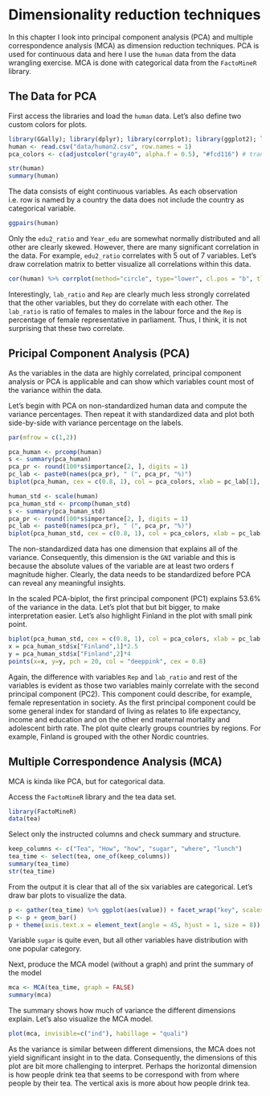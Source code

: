 # Dimensionality reduction techniques

In this chapter I look into principal component analysis (PCA) and multiple correspondence analysis (MCA) as dimension reduction techniques. PCA is used for continuous data and here I use the `human` data from the data wrangling exercise. MCA is done with categorical data from the `FactoMineR` library.

## The Data for PCA
First access the libraries and load the `human` data. Let's also define two custom colors for plots.
```r
library(GGally); library(dplyr); library(corrplot); library(ggplot2); library(tidyr)
human <- read.csv("data/human2.csv", row.names = 1)
pca_colors <- c(adjustcolor("gray40", alpha.f = 0.5), "#fcd116") # transparent light gray and faculty yellow
```

```r
str(human)
summary(human)
```
The data consists of eight continuous variables. As each observation  i.e. row is named by a country the data does not include the country as categorical variable.

<!-- Show a graphical overview of the data and show summaries of the variables in the data. Describe and interpret the outputs, commenting on the distributions of the variables and the relationships between them. (0-3 points) -->
```r
ggpairs(human)
```

Only the `edu2_ratio` and `Year_edu` are somewhat normally distributed and all other are clearly skewed. However, there are many significant correlation in the data. For example, `edu2_ratio` correlates with 5 out of 7 variables. Let's draw correlation matrix to better visualize all correlations within this data.
```r
cor(human) %>% corrplot(method="circle", type="lower", cl.pos = "b", tl.pos = "d", tl.cex = 0.6)
```

Interestingly, `lab_ratio` and `Rep` are clearly much less strongly correlated that the other variables, but they do correlate with each other. The `lab_ratio` is ratio of females to males in the labour force and the `Rep` is percentage of female representative in parliament. Thus, I think, it is not surprising that these two correlate.

## Pricipal Component Analysis (PCA)

As the variables in the data are highly correlated, principal component analysis or PCA is applicable and can show which variables count most of the variance within the data.
<!-- Perform principal component analysis (PCA) on the not standardized human data. Show the variability captured by the principal components. Draw a biplot displaying the observations by the first two principal components (PC1 coordinate in x-axis, PC2 coordinate in y-axis), along with arrows representing the original variables. (0-2 points) -->
<!-- Standardize the variables in the human data and repeat the above analysis. Interpret the results of both analysis (with and without standardizing). Are the results different? Why or why not? Include captions (brief descriptions) in your plots where you describe the results by using not just your variable names, but the actual phenomenons they relate to. (0-4 points) -->

Let's begin with PCA on non-standardized human data and compute the variance percentages. Then repeat it with standardized data and plot both side-by-side with variance percentage on the labels.
```r
par(mfrow = c(1,2))

pca_human <- prcomp(human)
s <- summary(pca_human)
pca_pr <- round(100*s$importance[2, ], digits = 1)
pc_lab <- paste0(names(pca_pr), " (", pca_pr, "%)")
biplot(pca_human, cex = c(0.8, 1), col = pca_colors, xlab = pc_lab[1], ylab = pc_lab[2])

human_std <- scale(human)
pca_human_std <- prcomp(human_std)
s <- summary(pca_human_std)
pca_pr <- round(100*s$importance[2, ], digits = 1)
pc_lab <- paste0(names(pca_pr), " (", pca_pr, "%)")
biplot(pca_human_std, cex = c(0.8, 1), col = pca_colors, xlab = pc_lab[1], ylab = pc_lab[2])
```

The non-standardized data has one dimension that explains all of the variance. Consequently, this dimension is the `GNI` variable and this is because the absolute values of the variable are at least two orders f magnitude higher. Clearly, the data needs to be standardized before PCA can reveal any meaningful insights.

In the scaled PCA-biplot, the first principal component (PC1) explains 53.6% of the variance in the data. Let's plot that but bit bigger, to make interpretation easier. Let's also highlight Finland in the plot with small pink point.
```r
biplot(pca_human_std, cex = c(0.8, 1), col = pca_colors, xlab = pc_lab[1], ylab = pc_lab[2])
x = pca_human_std$x["Finland",1]*2.5
y = pca_human_std$x["Finland",2]*4
points(x=x, y=y, pch = 20, col = "deeppink", cex = 0.8)
```
<!-- Give your personal interpretations of the first two principal component dimensions based on the biplot drawn after PCA on the standardized human data. (0-2 points) -->
Again, the difference with variables `Rep` and `lab_ratio` and rest of the variables is evident as those two variables mainly correlate with the second principal component (PC2). This component could describe, for example, female representation in society. As the first principal component could be some general index for standard of living as relates to life expectancy, income and education and on the other end maternal mortality and adolescent birth rate. The plot quite clearly groups countries by regions. For example, Finland is grouped with the other Nordic countries. 

## Multiple Correspondence Analysis (MCA)

MCA is kinda like PCA, but for categorical data.
<!-- Load the tea dataset from the package Factominer. Explore the data briefly: look at the structure and the dimensions of the data and visualize it. Then do Multiple Correspondence Analysis on the tea data (or to a certain columns of the data, it’s up to you). Interpret the results of the MCA and draw at least the variable biplot of the analysis. You can also explore other plotting options for MCA. Comment on the output of the plots. (0-4 points) -->

Access the `FactoMineR` library and the tea data set.
```r
library(FactoMineR)
data(tea)
```

Select only the instructed columns and check summary and structure.
```r
keep_columns <- c("Tea", "How", "how", "sugar", "where", "lunch")
tea_time <- select(tea, one_of(keep_columns))
summary(tea_time)
str(tea_time)
```

From the output it is clear that all of the six variables are categorical. Let's draw bar plots to visualize the data.
```r
p <- gather(tea_time) %>% ggplot(aes(value)) + facet_wrap("key", scales = "free")
p <- p + geom_bar()
p + theme(axis.text.x = element_text(angle = 45, hjust = 1, size = 8))
```

Variable `sugar` is quite even, but all other variables have distribution with one popular category.

Next, produce the MCA model (without a graph) and print the summary of the model
```r
mca <- MCA(tea_time, graph = FALSE)
summary(mca)
```

The summary shows how much of variance the different dimensions explain. Let's also visualize the MCA model.
```r
plot(mca, invisible=c("ind"), habillage = "quali")
```

As the variance is similar between different dimensions, the MCA does not yield significant insight in to the data. Consequently, the dimensions of this plot are bit more challenging to interpret. Perhaps the horizontal dimension is how people drink tea that seems to be correspond with from where people by their tea. The vertical axis is more about how people drink tea.
